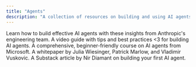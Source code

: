 ```yaml
---
title: "Agents"
description: "A collection of resources on building and using AI agents."
---
```


<CardGroup cols={1}>
    <Card title="Building effective agents" href="https://www.anthropic.com/engineering/building-effective-agents">
      Learn how to build effective AI agents with these insights from Anthropic's engineering team.
    </Card>
    <Card title="Tips for building AI agents" href="https://youtu.be/LP5OCa20Zpg">
      A video guide with tips and best practices <3 for building AI agents.
    </Card>
    <Card title="AI Agents for Beginners - a Microsoft Course" href="https://github.com/microsoft/ai-agents-for-beginners">
      A comprehensive, beginner-friendly course on AI agents from Microsoft.
    </Card>
    <Card title="Agents" href="https://ppc.land/content/files/2025/01/Newwhitepaper_Agents2.pdf">
      A whitepaper by Julia Wiesinger, Patrick Marlow, and Vladimir Vuskovic.
    </Card>
    <Card title="Learn to Build Your First AI Agent" href="https://diamantai.substack.com/p/your-first-ai-agent-simpler-than">
      A Substack article by Nir Diamant on building your first AI agent.
    </Card>
</CardGroup> 